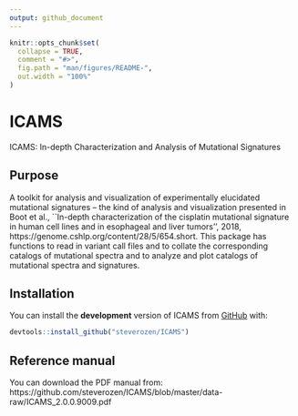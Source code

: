 ```yaml
---
output: github_document
---
```


<!-- README.md is generated from README.Rmd. Please edit that file -->

```r
knitr::opts_chunk$set(
  collapse = TRUE,
  comment = "#>",
  fig.path = "man/figures/README-",
  out.width = "100%"
)
```
# ICAMS

<!-- badges: start -->
<!-- badges: end -->

ICAMS: In-depth Characterization and Analysis of Mutational Signatures

## Purpose

A toolkit for analysis and visualization of experimentally elucidated mutational signatures -- 
the kind of analysis and visualization presented in Boot et al., ``In-depth characterization of the cisplatin 
mutational signature in human cell lines and in esophageal and liver tumors'', 
2018, https://genome.cshlp.org/content/28/5/654.short. This package has functions to read in variant call files and to collate 
the corresponding catalogs of mutational spectra and to analyze and plot catalogs of mutational spectra and signatures.

## Installation

You can install the **development** version of ICAMS from [GitHub](https://github.com/) with:

``` r
devtools::install_github("steverozen/ICAMS")
```

## Reference manual

You can download the PDF manual from: https://github.com/steverozen/ICAMS/blob/master/data-raw/ICAMS_2.0.0.9009.pdf
